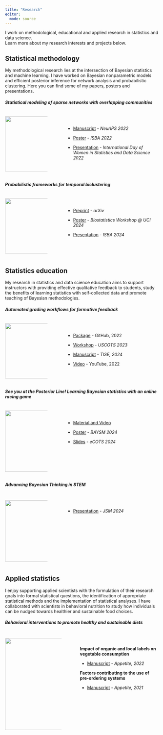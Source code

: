 ```yaml
---
title: "Research"
editor: 
  mode: source
---
```


I work on methodological, educational and applied research in statistics and data science. <br> Learn more about my research interests and projects below.

::: panel-tabset
## Statistical methodology

My methodological research lies at the intersection of Bayesian statistics and machine learning. I have worked on Bayesian nonparametric models and efficient posterior inference for network analysis and probabilistic clustering. Here you can find some of my papers, posters and presentations.

##### Statistical modeling of sparse networks with overlapping communities

::: columns
::: {.column width="30%"}
![](files/research/methodology/network_communities.png){fig-align="left" width="180"}
:::

::: {.column width="4%"}
:::

::: {.column width="66%"}
<br>

-   [Manuscript](https://proceedings.neurips.cc/paper_files/paper/2022/hash/f9668d223e713943634dce9c66e8f2c1-Abstract-Conference.html){target="_blank"} - *NeurIPS 2022*

-   [Poster](files/research/methodology/tggp-poster-file.pdf){target="_blank"} - *ISBA 2022*

-   [Presentation](files/research/methodology/tggp-presentation-file.pdf){target="_blank"} - *International Day of Women in Statistics and Data Science 2022*
:::
:::

##### Probabilistic frameworks for temporal biclustering

::: columns
::: {.column width="30%"}
![](files/research/methodology/temporal_biclustering.png){fig-align="left" width="180"}
:::

::: {.column width="4%"}
:::

::: {.column width="66%"}
<br>

-   [Preprint](https://arxiv.org/abs/2406.17131){target="_blank"} - *arXiv*

-   [Poster](files/research/methodology/mmtb-poster-file.pdf){target="_blank"} - *Biostatistics Workshop \@ UCI 2024*

-   [Presentation](files/research/methodology/mmtb-presentation-file.pdf){target="_blank"} - *ISBA 2024*
:::
:::

## Statistics education

My research in statistics and data science education aims to support instructors with providing effective qualitative feedback to students, study the benefits of learning statistics with self-collected data and promote teaching of Bayesian methodologies.

##### Automated grading workflows for formative feedback

::: columns
::: {.column width="30%"}
![](files/research/education/gradetools-logo.png){fig-align="left" width="180"}
:::

::: {.column width="4%"}
:::

::: {.column width="66%"}
<br>

-   [Package](https://federicazoe.github.io/gradetools/){target="_blank"} - GitHub, 2022

-   [Workshop](https://github.com/federicazoe/gradetools-uscots2023?tab=readme-ov-file){target="_blank"} - *USCOTS 2023*

-   [Manuscript](https://escholarship.org/uc/item/8ck097s5){target="_blank"} - *TISE, 2024*

-   [Video](https://www.youtube.com/watch?v=ECI4CzkUqak&t=19s){target="_blank"} - YouTube, 2022
:::
:::

##### See you at the Posterior Line! Learning Bayesian statistics with an online racing game {#see}

::: columns
::: {.column width="30%"}
![](files/research/education/posterior-line-fig.png){fig-align="left" width="200"}
:::

::: {.column width="4%"}
:::

::: {.column width="66%"}
<br>

-   [Material and Video](https://federicazoe.github.io/bayes-games/){target="_blank"}

-   [Poster](files/research/education/posterior-line-poster.pdf){target="_blank"} - *BAYSM 2024*

-   [Slides](https://federicazoe.github.io/bayes-games/slides/ecots24-slides.html){target="_blank"} - *eCOTS 2024*
:::
:::

##### Advancing Bayesian Thinking in STEM

::: columns
::: {.column width="30%"}
![](files/research/education/bayes-bats-pic.png){fig-align="left" width="200" style="margin-top: 5px;"}
:::

::: {.column width="4%"}
:::

::: {.column width="66%"}
<br>

-   [Presentation](files/research/education/jsm-federica.pdf){target="_blank"} - *JSM 2024*
:::
:::

## Applied statistics

I enjoy supporting applied scientists with the formulation of their research goals into formal statistical questions, the identification of appropriate statistical methods and the implementation of statistical analyses. I have collaborated with scientists in behavioral nutrition to study how individuals can be nudged towards healthier and sustainable food choices.

##### Behavioral interventions to promote healthy and sustainable diets

::: columns
::: {.column width="40%"}
![](files/research/applied/study-design-fig.png){fig-align="left" width="300" style="margin-top: 5px;"}
:::

::: {.column width="4%"}
:::

::: {.column width="56%"}
<br>

**Impact of organic and local labels on vegetable consumption**

-   [Manuscript](https://www.sciencedirect.com/science/article/pii/S0195666322000861) - *Appetite, 2022*

**Factors contributing to the use of pre-ordering systems**

-   [Manuscript](https://www.sciencedirect.com/science/article/pii/S0195666321001100) - *Appetite, 2021*
:::
:::
:::
